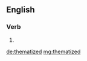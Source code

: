 ==English==

===Verb===
{{head|en|verb form}}

# {{en-past of|thematize}}

[[de:thematized]]
[[mg:thematized]]